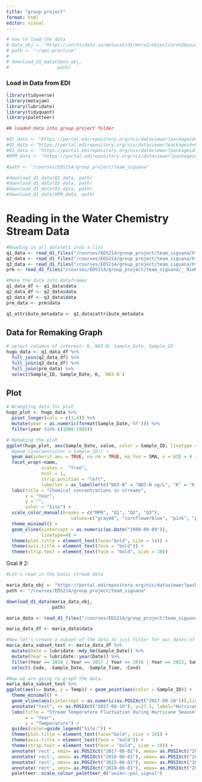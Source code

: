 ```yaml
---
title: "group project"
format: html
editor: visual
---
```


```r
# how to load the data
# data_obj <- "https://arcticdata.io/metacat/d1/mn/v2/object/urn%3Auuid%3A9e123f84-ce0d-4094-b898-c9e73680eafa"
# path <- "~/api-practice"
# 
# download_d1_data(data_obj,
#                  path)
```

### Load in Data from EDI

```r
library(tidyverse)
library(metajam)
library(lubridate)
library(tidyquant)
library(paletteer)
```

```r
## loaded data into group project folder

#Q1_data <- "https://portal.edirepository.org/nis/dataviewer?packageid=knb-lter-luq.20.4923061&entityid=96e0ef7b3f2bc92485a559645d545845"
#Q2_data <-"https://portal.edirepository.org/nis/dataviewer?packageid=knb-lter-luq.20.4923061&entityid=8d1e2d357a2dc2d56b9eedea56a46236"
#Q3_data <- "https://portal.edirepository.org/nis/dataviewer?packageid=knb-lter-luq.20.4923061&entityid=665f37efee3109a7c3aff95e079e2de2"
#RPM_data <- "https://portal.edirepository.org/nis/dataviewer?packageid=knb-lter-luq.20.4923061&entityid=acb18d969cf36e7efda2604a1449e816"

#path <- "/courses/EDS214/group_project/team_siguana"

#download_d1_data(Q1_data, path)
#download_d1_data(Q2_data, path)
#download_d1_data(Q3_data, path)
#download_d1_data(RPM_data, path)
```

# Reading in the Water Chemistry Stream Data

```r
#Reading in all datasets into a list
q1_data <- read_d1_files("/courses/EDS214/group_project/team_siguana/https_pasta.lternet.edu_package_metadata_eml_knb-lter-luq_20_4923061__QuebradaCuenca1-Bisley__csv")
q2_data <- read_d1_files("/courses/EDS214/group_project/team_siguana/https_pasta.lternet.edu_package_metadata_eml_knb-lter-luq_20_4923061__QuebradaCuenca2-Bisley__csv")
q3_data <- read_d1_files("/courses/EDS214/group_project/team_siguana/https_pasta.lternet.edu_package_metadata_eml_knb-lter-luq_20_4923061__QuebradaCuenca3-Bisley__csv")
prm <- read_d1_files("/courses/EDS214/group_project/team_siguana/__RioMameyesPuenteRoto__csv")

#Make the data into dataframes
q1_data_df <- q1_data$data
q2_data_df <- q2_data$data
q3_data_df <- q3_data$data
prm_data <- prm$data

q1_attribute_metadata <- q1_data$attribute_metadata
```

## Data for Remaking Graph

```r
# select columns of interest: K, NO3-N, Sample_Date, Sample_ID
hugo_data <- q1_data_df %>% 
  full_join(q2_data_df) %>% 
  full_join(q3_data_df) %>% 
  full_join(prm_data) %>% 
  select(Sample_ID, Sample_Date, K, `NO3-N`)
```

## Plot

```r
# Wrangling data for plot 
hugo_plot <- hugo_data %>% 
  pivot_longer(cols = c(3,4)) %>% 
  mutate(year = as.numeric(format(Sample_Date,'%Y'))) %>% 
  filter(year %in% c(1988:1995))

# Remaking the plot
ggplot(hugo_plot, aes(Sample_Date, value, color = Sample_ID, linetype = "solid")) +
  #geom_line(aes(color = Sample_ID)) +
  geom_ma(inherit.aes = TRUE, na.rm = TRUE, ma_fun = SMA, n = 63) + # include moving averages instead of geom_line
  facet_wrap(~name, 
             scales =  "free", 
             ncol = 1,  
             strip.position = "left",  
             labeller = as_labeller(c("NO3-N" = "NO3-N ug/L", "K" = "K mg/L"))) + 
  labs(title = "Chemical concentrations in streams", 
       x = "Year",
       y = "", 
       color = "Site") +
  scale_color_manual(breaks = c("MPR", "Q1", "Q2", "Q3"),
                        values=c("gray48", "cornflowerblue", "pink", "palegreen3")) +
  theme_minimal() +
  geom_vline(xintercept = as.numeric(as.Date("1989-09-09")), 
             linetype=4) +
  theme(plot.title = element_text(face="bold", size = 14)) +
  theme(axis.title = element_text(face = "bold")) +
  theme(strip.text = element_text(face = "bold", size = 10))
```

Goal \# 2:

```r
#Let's read in the basic stream data 

maria_data_obj <- "https://portal.edirepository.org/nis/dataviewer?packageid=knb-lter-luq.20.4923061&entityid=ef01a691d7915bb3a8d6b0b69dc2b4ba"
path <- "/courses/EDS214/group_project/team_siguana"

download_d1_data(maria_data_obj,
                 path)
```

```r
maria_data <- read_d1_files("/courses/EDS214/group_project/team_siguana/https_pasta.lternet.edu_package_metadata_eml_knb-lter-luq_20_4923061__BasicFieldData-Streams__csv")

maria_data_df <- maria_data$data
```

```r
#Now let's create a subset of the data to just filter for our dates of interest. In this case it is for the years 2015 - 2018.
maria_data_subset_test <- maria_data_df %>% 
  mutate(Date = lubridate::mdy_hm(Sample_Date)) %>% 
  mutate(Year = lubridate::year(Date)) %>% 
  filter(Year == 2018 | Year == 2017 | Year == 2016 | Year == 2015, Sample_ID == "Q1" | Sample_ID == "Q2" | Sample_ID == "Q3") %>% 
  select(-Code, -Sample_Date, -Sample_Time, -Cond)

```

```r
#Now we are going to graph the data:
maria_data_subset_test %>% 
ggplot(aes(x= Date, y = Temp)) + geom_point(aes(color = Sample_ID)) +
  theme_minimal() +
  geom_vline(aes(xintercept = as.numeric(as.POSIXct("2017-09-20"))),linetype = 4) +
  annotate("text", x= as.POSIXct("2017-08-10"), y=27.5, label="Hurricane Maria", angle=90) +
  labs(title = "Stream Temperature Fluctuation During Hurricane Season", 
       x = "Year",
       y = "Temperature") +
  guides(color=guide_legend("Site:")) +
  theme(plot.title = element_text(face="bold", size = 14)) +
  theme(axis.title = element_text(face = "bold")) +
  theme(strip.text = element_text(face = "bold", size = 10)) +
  annotate('rect', xmin= as.POSIXct("2017-06-01"), xmax= as.POSIXct("2017-11-30"), ymin = 20, ymax = 30, alpha = 0.15, fill = "cornflowerblue") +
  annotate('rect', xmin= as.POSIXct("2016-06-01"), xmax= as.POSIXct("2016-11-30"), ymin = 20, ymax = 30, alpha = 0.15, fill = "cornflowerblue") +
  annotate('rect', xmin= as.POSIXct("2015-06-01"), xmax= as.POSIXct("2015-11-30"), ymin = 20, ymax = 30, alpha = 0.15, fill = "cornflowerblue") +
  annotate('rect', xmin= as.POSIXct("2018-06-01"), xmax= as.POSIXct("2018-11-30"), ymin = 20, ymax = 30, alpha = 0.15, fill = "cornflowerblue") +
  paletteer::scale_colour_paletteer_d("unikn::pal_signal")


```
